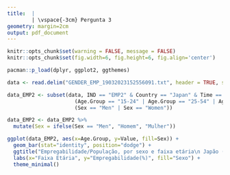 ```yaml
---
title:  |
        | \vspace{-3cm} Pergunta 3
geometry: margin=2cm
output: pdf_document
---
```


```r
knitr::opts_chunk$set(warning = FALSE, message = FALSE)
knitr::opts_chunk$set(fig.width=6, fig.height=6, fig.align='center') 
```


```r
pacman::p_load(dplyr, ggplot2, ggthemes)

data <- read.delim("GENDER_EMP_19032023152556091.txt", header = TRUE, sep = "\t")

data_EMP2 <- subset(data, IND == "EMP2" & Country == "Japan" & Time == 2020 &
                      (Age.Group == "15-24" | Age.Group == "25-54" | Age.Group == "55-64") & 
                      (Sex == "Men" | Sex == "Women"))

data_EMP2 <- data_EMP2 %>%
  mutate(Sex = ifelse(Sex == "Men", "Homem", "Mulher"))

ggplot(data_EMP2, aes(x=Age.Group, y=Value, fill=Sex)) + 
  geom_bar(stat="identity", position="dodge") +
  ggtitle("Empregabilidade/População, por sexo e faixa etária\n Japão (2020)") +
  labs(x="Faixa Etária", y="Empregabilidade(%)", fill="Sexo") +
  theme_minimal()

   

```



